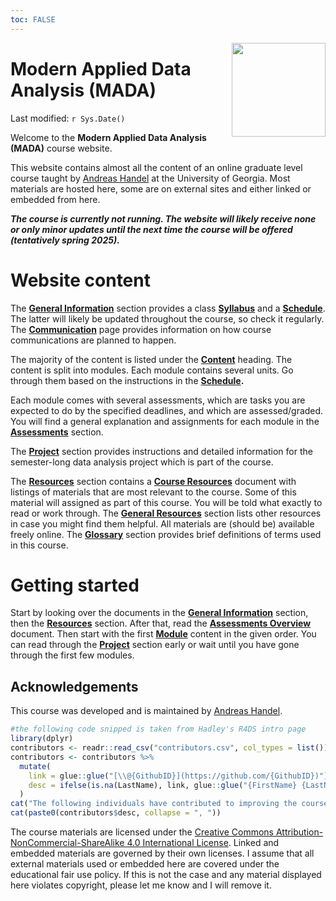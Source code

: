 ```yaml
---
toc: FALSE
---
```


![](media/MADAlogo.png){width="150px" style="float:right" fig-alt="MADA logo"}

# Modern Applied Data Analysis (MADA)

<!-- Date is added here instead of YAML heading so the logo floats at the top right of the page -->

Last modified: `r Sys.Date()`

Welcome to the **Modern Applied Data Analysis (MADA)** course website.

This website contains almost all the content of an online graduate level course taught by [Andreas Handel](https://www.andreashandel.com/) at the University of Georgia.
Most materials are hosted here, some are on external sites and either linked or embedded from here.

_**The course is currently not running. The website will likely receive none or only minor updates until the next time the course will be offered (tentatively spring 2025).**_

<!-- **This course website is currently being updated for spring 2024. As long as this message is shown, consider the current website outdated, things will change (though likely not by much).** -->

<!-- _**The course is currently running. The website will be updated throughout the semester. Things might change (though likely not by a whole lot). Visit/check regularly, especially the Schedule. Note the last update time above.**_ -->

# Website content

The [**General Information**](courseinfo/course-overview.qmd) section provides a class [**Syllabus**](courseinfo/course-syllabus.qmd) and a [**Schedule**](courseinfo/course-schedule.qmd).
The latter will likely be updated throughout the course, so check it regularly.
The [**Communication**](courseinfo/course-communication.qmd) page provides information on how course communications are planned to happen.

The majority of the content is listed under the [**Content**](content/content-overview.qmd) heading.
The content is split into modules.
Each module contains several units.
Go through them based on the instructions in the [**Schedule**](courseinfo/course-schedule.qmd)**.**

Each module comes with several assessments, which are tasks you are expected to do by the specified deadlines, and which are assessed/graded.
You will find a general explanation and assignments for each module in the [**Assessments**](courseinfo/assessments-overview.qmd) section.

The [**Project**](project/project-overview.qmd) section provides instructions and detailed information for the semester-long data analysis project which is part of the course.

The [**Resources**](resources/resources-overview.qmd) section contains a [**Course Resources**](resources/resources-course.qmd) document with listings of materials that are most relevant to the course.
Some of this material will assigned as part of this course.
You will be told what exactly to read or work through.
The [**General Resources**](resources/resources-general.qmd) section lists other resources in case you might find them helpful.
All materials are (should be) available freely online.
The [**Glossary**](resources/resources-glossary.qmd) section provides brief definitions of terms used in this course.

<!-- Note that by default, all links open in the current tab. You'll likely want external ones to open in a separate tab or window. To do so, you can (with most browsers) hold the `Ctrl` button when clicking, or do a right-click and select `open in new tab/window`. -->

# Getting started

Start by looking over the documents in the [**General Information**](courseinfo/course-overview.qmd) section, then the [**Resources**](resources/resources-overview.qmd) section.
After that, read the [**Assessments Overview**](courseinfo/assessments-overview.qmd) document.
Then start with the first [**Module**](content/content-overview.qmd) content in the given order.
You can read through the [**Project**](project/project-overview.qmd) section early or wait until you have gone through the first few modules.

## Acknowledgements

This course was developed and is maintained by [Andreas Handel](https://www.andreashandel.com/).

```r
#the following code snipped is taken from Hadley's R4DS intro page
library(dplyr)
contributors <- readr::read_csv("contributors.csv", col_types = list())
contributors <- contributors %>% 
  mutate(
    link = glue::glue("[\\@{GithubID}](https://github.com/{GithubID})"),
    desc = ifelse(is.na(LastName), link, glue::glue("{FirstName} {LastName} ({link})"))
  )
cat("The following individuals have contributed to improving the course:\n")
cat(paste0(contributors$desc, collapse = ", "))
```

<!-- Some icons come from [Desirée De Leon](https://desiree.rbind.io/post/2019/making-tip-boxes-with-bookdown-and-rmarkdown/). -->

The course materials are licensed under the [Creative Commons Attribution-NonCommercial-ShareAlike 4.0 International License](http://creativecommons.org/licenses/by-nc-sa/4.0/).
Linked and embedded materials are governed by their own licenses.
I assume that all external materials used or embedded here are covered under the educational fair use policy.
If this is not the case and any material displayed here violates copyright, please let me know and I will remove it.

